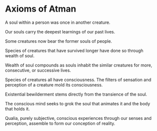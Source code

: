 # Axioms of Atman

A soul within a person was once in another creature.

Our souls carry the deepest learnings of our past lives.

Some creatures now bear the former souls of people.

Species of creatures that have survived longer have done so through wealth of soul.

Wealth of soul compounds as souls inhabit the similar creatures for more, consecutive, or successive lives.

Species of creatures all have consciousness. The filters of sensation and perception of a creature mold its consciousness.

Existential bewilderment stems directly from the transience of the soul.

The conscious mind seeks to grok the soul that animates it and the body that holds it.

Qualia, purely subjective, conscious experiences through our senses and perception, assemble to form our conception of reality.
